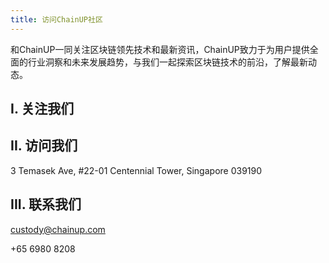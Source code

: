 ---
title: 访问ChainUP社区
---

和ChainUP一同关注区块链领先技术和最新资讯，ChainUP致力于为用户提供全面的行业洞察和未来发展趋势，与我们一起探索区块链技术的前沿，了解最新动态。

## I. 关注我们

<CardGroup cols={4}>
  <Card title="Facebook" icon="facebook" color="#425a94" href="https://www.facebook.com/ChainUPTechnology/"></Card>
  <Card title="Twitter" icon="twitter" color="#4e9be0" href="https://www.youtube.com/c/ChainUPtechnology"></Card>
  <Card title="LinkedIn" icon="linkedin" color="#3b83c2" href="https://www.linkedin.cn/incareer/home"></Card>
  <Card title="YouYube" icon="youtube" color="#c64b36" href="https://twitter.com/ChainUPOfficial"></Card>
</CardGroup>


## II. 访问我们

3 Temasek Ave, #22-01 Centennial Tower, Singapore 039190

## III. 联系我们

custody@chainup.com

+65 6980 8208